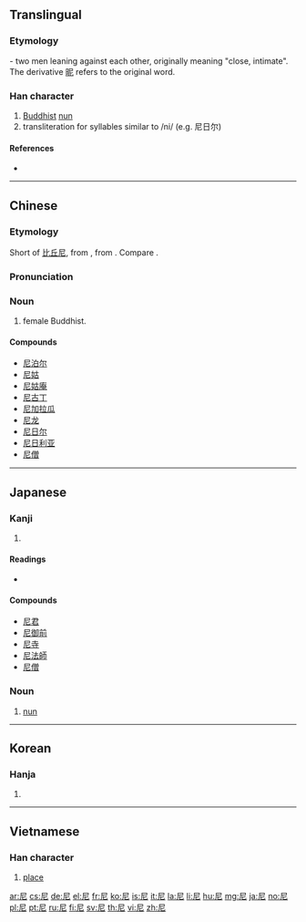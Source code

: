 ==Translingual==

===Etymology===
{{Han compound|尸|匕|t1=man|t2=man|ls=ic}} - two men leaning against each other, originally meaning "close, intimate". The derivative [[昵]] refers to the original word.

===Han character===
{{Han char|rn=44|rad=尸|as=02|sn=5|four=7721<sub>1</sub>|canj=尸心 (SP)|ids=⿸[[尸]][[匕]]}}

# [[Buddhist]] [[nun]]
# transliteration for syllables similar to /ni/ (e.g. 尼日尔)

====References====
* {{Han ref|kx=0300.030|dkj=07635|dj=0596.010|hdz=20965.040|uh=5C3C|ud=23612|bh=A5A7|bd=42407}}

----

==Chinese==
{{zh-forms}}

===Etymology===
Short of [[比丘尼]], from {{etyl|sa|zh}} {{term|भिक्षुणी||a female beggar|tr=bhikṣunī|lang=sa}}, from {{etyl|pi|zh}} {{term|bhikkhunī||a female beggar|lang=pi}}. Compare {{term|भिक्षु||beggar|tr=bhikṣu|lang=sa}}.

===Pronunciation===
{{zh-pron
|m=ní
|c=nei4
|mn=nî
|mc=y
|oc=y
|ma=
|cat=n
}}

===Noun===
# female Buddhist.

====Compounds====
* [[尼泊尔]]
* [[尼姑]]
* [[尼姑庵]]
* [[尼古丁]]
* [[尼加拉瓜]]
* [[尼龙]]
* [[尼日尔]]
* [[尼日利亚]]
* [[尼僧]]

----

==Japanese==

===Kanji===
{{ja-kanji|grade=c|rs=尸02}}

# {{defn|lang=ja|sort=尸02}}

====Readings====
* {{ja-readings|on=[[に]] (ni), [[じ]] (ji)|kun=[[あま]] (ama)}}

====Compounds====
* [[尼君]]
* [[尼御前]]
* [[尼寺]]
* [[尼法師]]
* [[尼僧]]

===Noun===
{{ja-noun|あま}}

# [[nun]]

----

==Korean==

===Hanja===
{{ko-hanja|hangeul=[[니]], [[이]]|rv=ni, i|mr=ni, i}}

# {{defn|lang=ko|sort=尸02}}

----

==Vietnamese==

===Han character===
{{vi-hantu|[[ni]], [[này]], [[nê]], [[nơi]], [[nầy]], [[nì]]|rs=尸02}}

# [[place#Noun|place]]

[[ar:尼]]
[[cs:尼]]
[[de:尼]]
[[el:尼]]
[[fr:尼]]
[[ko:尼]]
[[is:尼]]
[[it:尼]]
[[la:尼]]
[[li:尼]]
[[hu:尼]]
[[mg:尼]]
[[ja:尼]]
[[no:尼]]
[[pl:尼]]
[[pt:尼]]
[[ru:尼]]
[[fi:尼]]
[[sv:尼]]
[[th:尼]]
[[vi:尼]]
[[zh:尼]]